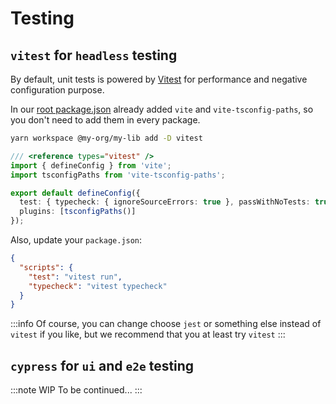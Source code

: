 # Testing

## `vitest` for `headless` testing

By default, unit tests is powered by [Vitest](https://vitest.dev/) for performance and negative configuration purpose.

In our [root package.json](/package.json) already added `vite` and `vite-tsconfig-paths`,
so you don't need to add them in every package.

```bash title="Install vitest"
yarn workspace @my-org/my-lib add -D vitest
```

```ts title="libs/my-lib/vite.config.ts"
/// <reference types="vitest" />
import { defineConfig } from 'vite';
import tsconfigPaths from 'vite-tsconfig-paths';

export default defineConfig({
  test: { typecheck: { ignoreSourceErrors: true }, passWithNoTests: true },
  plugins: [tsconfigPaths()]
});
```

Also, update your `package.json`:

```json
{
  "scripts": {
    "test": "vitest run",
    "typecheck": "vitest typecheck"
  }
}
```

:::info
Of course, you can change choose `jest` or something else instead of `vitest` if you like, but we recommend that you at least try `vitest`
:::

## `cypress` for `ui` and `e2e` testing

:::note WIP
To be continued...
:::
